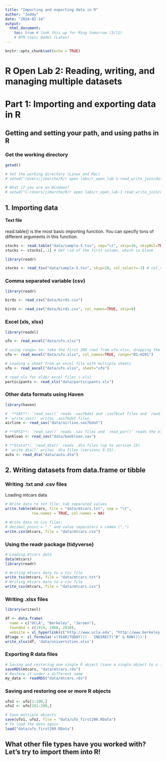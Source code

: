 ```yaml
---
title: "Importing and exporting data in R"
author: "Joddy"
date: "2024-02-14"
output:
  html_document:
    toc: true # look this up for Ming tomorrow (3/12)
    # BTM topic model (Latex)
---
```


```r
knitr::opts_chunk$set(echo = TRUE)
```

# R Open Lab 2: Reading, writing, and managing multiple datasets

# Part 1: Importing and exporting data in R

## Getting and setting your path, and using paths in R

### Get the working directory
```r
getwd()

# Set the working directory (Linux and Mac)
# setwd("/Users/jimarche/R/r open labs/r_open_lab-1-read_write_join/data")

# What if you are on Windows?
# setwd("C:/Users/jimarche/R/r open labs/r_open_lab-1-read_write_join/data")
```

## 1. Importing data

#### Text file
read.table() is the most basic importing function. You can specify tons of different arguments in this function.

```r
stocks <- read.table("data/sample-5.tsv", sep="\t", skip=26, skipNul=TRUE, header=TRUE)
stocks <- stocks[,-1] # Get rid of the first column, which is blank

library(readr)

stocks <- read_tsv("data/sample-5.tsv", skip=20, col_select=-1) # col_select lets us delete column 1 in the read function
```

### Comma separated variable (csv)
```r
library(readr)

birds <- read_csv("data/birds.csv")

birds <- read_csv("data/birds.csv", col_names=TRUE, skip=0)
```

### Excel (xls, xlsx)
```r
library(readxl)

ufo <- read_excel("data/ufo.xlsx")

# using range= to: take the first 200 rows from ufo.xlsx, dropping the last 3 columns 
ufo <- read_excel("data/ufo.xlsx", col_names=TRUE, range="B1:H201")

# Loading a sheet from an excel file with multiple sheets
ufo <- read_excel("data/ufo.xlsx", sheet="ufo")

# read_xls for older excel files (.xls)
participants <- read_xls("data/participants.xls")
```

### Other data formats using Haven
```r
library(haven)

#  **SAS**: `read_sas()` reads .sas7bdat and .sas7bcat files and `read_xpt()` reads SAS transport files (version 5 and version 8).
# `write_sas()` writes .sas7bdat files.
airline <- read_sas("data/airline.sas7bdat")

# **SPSS**: `read_sav()` reads .sav files and `read_por()` reads the older .por files. `write_sav()` writes .sav files.
bankloan <- read_sav("data/bankloan.sav")

# **Stata**: `read_dta()` reads .dta files (up to version 15).
# `write_dta()` writes .dta files (versions 8-15).
auto <- read_dta("data/auto.dta")
```

## 2. Writing datasets from data.frame or tibble

### Writing .txt and .csv files
Loading mtcars data
```r
# Write data to txt file: tab separated values
write.table(mtcars, file = "data/mtcars.txt", sep = "\t",
            row.names = TRUE, col.names = NA)

# Write data to csv files:  
# decimal point = "." and value separators = comma (",")
write.csv(mtcars, file = "data/mtcars.csv")
```

### Using the readr package (tidyverse)

```r
# Loading mtcars data
data(mtcars)
library(readr)

# Writing mtcars data to a tsv file
write_tsv(mtcars, file = "data/mtcars.txt")
# Writing mtcars data to a csv file
write_csv(mtcars, file = "data/mtcars.csv")
```

### Writing .xlsx files
```r
library(writexl)

df <- data.frame(
  name = c("UCLA", "Berkeley", "Jeroen"),
  founded = c(1919, 1868, 2030),
  website = xl_hyperlink(c("http://www.ucla.edu", "http://www.berkeley.edu", NA), "homepage") )
df$age <- xl_formula('=(YEAR(TODAY()) - INDIRECT("B" & ROW()))')
write_xlsx(df, 'data/universities.xlsx')
```

### Exporting R data files

```r
# Saving and restoring one single R object (save a single object to a file):
saveRDS(mtcars, "data/mtcars.rds")
# Restore it under a different name
my_data <- readRDS("data/mtcars.rds")
```

### Saving and restoring one or more R objects

```r
ufo1 <- ufo[1:100,]
ufo2 <- ufo[101:200,]

# Save multiple objects
save(ufo1, ufo2, file = "data/ufo_first200.RData")
# To load the data again
load("data/ufo_first200.RData")
```

## What other file types have you worked with? Let's try to import them into R!

